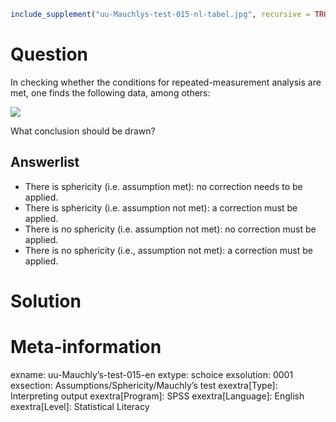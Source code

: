 ```r
include_supplement("uu-Mauchlys-test-015-nl-tabel.jpg", recursive = TRUE)
```

Question
========
In checking whether the conditions for repeated-measurement analysis are met, one finds the following data, among others:

![](uu-Mauchlys-test-015-nl-tabel.jpg)
  

What conclusion should be drawn?

Answerlist
----------
* There is sphericity (i.e. assumption met): no correction needs to be applied.
* There is sphericity (i.e. assumption not met): a correction must be applied.
* There is no sphericity (i.e. assumption not met): no correction must be applied.
* There is no sphericity (i.e., assumption not met): a correction must be applied.


Solution
========

Meta-information
================
exname: uu-Mauchly's-test-015-en
extype: schoice
exsolution: 0001
exsection: Assumptions/Sphericity/Mauchly's test
exextra[Type]: Interpreting output
exextra[Program]: SPSS
exextra[Language]: English
exextra[Level]: Statistical Literacy
